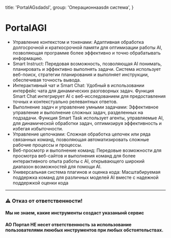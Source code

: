 
  title: 'PortalAGsdadsI',
  group: 'Операционнаasdя система',
}

# PortalAGI

- Управление контекстом и токенами: Адаптивная обработка долгосрочной и краткосрочной памяти для оптимизации работы AI, позволяющая программе более эффективно и точно обрабатывать информацию.
- Smart Instruct: Передовая возможность, позволяющая AI понимать, планировать и эффективно выполнять задачи. Система использует веб-поиск, стратегии планирования и выполняет инструкции, обеспечивая точность вывода.
- Интерактивный чат и Smart Chat: Удобный в использовании интерфейс чата для динамических разговорных задач. Функция Smart Chat интегрирует AI с веб-исследованием для предоставления точных и контекстуально релевантных ответов.
- Выполнение задач и управление умными задачами: Эффективное управление и выполнение сложных задач, разделенных на подзадачи. Функция Smart Task использует агенты, управляемые AI, для динамической обработки задач, оптимизируя эффективность и избегая избыточности.
- Управление цепочками: Сложная обработка цепочек или ряда связанных команд, позволяющая автоматизировать сложные рабочие процессы и процессы.
- Веб-просмотр и выполнение команд: Передовые возможности для просмотра веб-сайтов и выполнения команд для более интерактивного опыта работы с AI, открывающего широкий диапазон возможностей для помощи AI.
- Универсальная система плагинов и оценка кода: Масштабируемая поддержка команд для различных моделей AI вместе с надежной поддержкой оценки кода


---

### ⚠️ Отказ от ответственности!
#### Мы не знаем, какие инструменты создаст указанынй сервис
#### АО Портал НЕ несет ответственность за использование пользователями лююбых инструментов при любых обстоятельствах.


